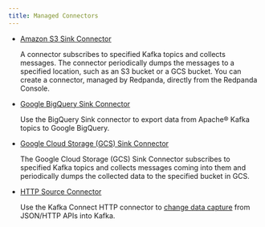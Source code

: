 ```yaml
---
title: Managed Connectors
---
```


<head>
    <meta name="title" content="Managed Connectors | Redpanda Docs"/>
    <meta name="description" content="Connectors provide a framework for streaming data into and out of Redpanda."/>
</head>

- [Amazon S3 Sink Connector](../managed-connectors/create-s3-sink-connector)

    A connector subscribes to specified Kafka topics and collects messages. The
    connector periodically dumps the messages to a specified location, such as an
    S3 bucket or a GCS bucket. You can create a connector, managed by Redpanda,
    directly from the Redpanda Console.

- [Google BigQuery Sink Connector](../managed-connectors/create-bigquery-sink-connector)

    Use the BigQuery Sink connector to export data from Apache® Kafka
    topics to Google BigQuery.

- [Google Cloud Storage (GCS) Sink Connector](../managed-connectors/create-gcs-sink-connector)

    The Google Cloud Storage (GCS) Sink Connector subscribes to specified Kafka
    topics and collects messages coming into them and periodically dumps the
    collected data to the specified bucket in GCS.

- [HTTP Source Connector](../managed-connectors/create-http-source-connector)

    Use the Kafka Connect HTTP connector to [change data capture](https://github.com/castorm/kafka-connect-http/blob/master/docs/Change_Data_Capture.md)
    from JSON/HTTP APIs into Kafka.
